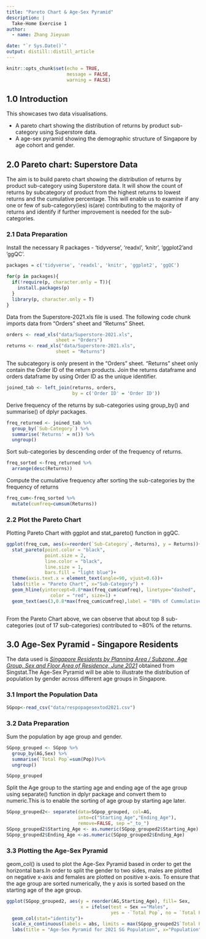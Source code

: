 ```yaml
---
title: "Pareto Chart & Age-Sex Pyramid"
description: |
  Take-Home Exercise 1
author:
  - name: Zhang Jieyuan

date: "`r Sys.Date()`"
output: distill::distill_article
---
```


```r
knitr::opts_chunk$set(echo = TRUE,
                      message = FALSE,
                      warning = FALSE)
```
## 1.0 Introduction
This showcases two data visualisations.

* A pareto chart showing the distribution of returns by product sub-category using Superstore data. 
* A age-sex pyramid showing the demographic structure of Singapore by age cohort and gender. 

## 2.0 Pareto chart: Superstore Data

The aim is to build pareto chart showing the distribution of returns by product sub-category using Superstore data. It will show the count of returns by subcategory of product from the highest returns to lowest returns and the cumulative percentage. This will enable us to examine if any one or few of sub-category(ies) is(are) contributing to the majority of returns and identify if further improvement is needed for the sub-categories.

### 2.1 Data Preparation

Install the necessary R packages - 'tidyverse', 'readxl', 'knitr', 'ggplot2'and 'ggQC'.

```r
packages = c('tidyverse', 'readxl', 'knitr', 'ggplot2', 'ggQC')

for(p in packages){
  if(!require(p, character.only = T)){
    install.packages(p)
  }
  library(p, character.only = T)
}

```
Data from the Superstore-2021.xls file is used. The following code chunk imports data from "Orders" sheet and "Returns" Sheet.

```r
orders <- read_xls("data/Superstore-2021.xls",
                  sheet = "Orders")
returns <- read_xls("data/Superstore-2021.xls",
                  sheet = "Returns")
```

The subcategory is only present in the "Orders" sheet. "Returns" sheet only contain the Order ID of the return products. Join the returns dataframe and orders dataframe by using Order ID as the unique identifier.

```r
joined_tab <- left_join(returns, orders,
                        by = c('Order ID' = 'Order ID'))
```


Derive frequency of the returns by sub-categories using group_by() and summarise() of dplyr packages.

```r
freq_returned <- joined_tab %>%
  group_by(`Sub-Category`) %>%
  summarise('Returns' = n()) %>%
  ungroup()
```

Sort sub-categories by descending order of the frequency of returns.

```r
freq_sorted <-freq_returned %>%
  arrange(desc(Returns))

```

Compute the cumulative frequency after sorting the sub-categories by the frequency of returns

```r
freq_cum<-freq_sorted %>%
  mutate(cumfreq=cumsum(Returns))

```

### 2.2 Plot the Pareto Chart
Plotting Pareto Chart with ggplot and stat_pareto() function in ggQC.

```r
ggplot(freq_cum, aes(x=reorder(`Sub-Category`,-Returns), y = Returns))+
  stat_pareto(point.color = "black",
              point.size = 2,
              line.color = "black",
              line.size = 1,
              bars.fill = "light blue")+
  theme(axis.text.x = element_text(angle=90, vjust=0.6))+
  labs(title = "Pareto Chart", x="Sub-Category") +
  geom_hline(yintercept=0.8*max(freq_cum$cumfreq), linetype="dashed", 
                color = "red", size=1) +
  geom_text(aes(3,0.8*max(freq_cum$cumfreq),label = "80% of Cummulative %", vjust = -1))
  
```
From the Pareto Chart above, we can observe that about top 8 sub-categories (out of 17 sub-categories) contributed to ~80% of the returns.

## 3.0 Age-Sex Pyramid - Singapore Residents

The data used is *[Singapore Residents by Planning Area / Subzone, Age Group, Sex and Floor Area of Residence, June 2021](https://www.singstat.gov.sg/find-data/search-by-theme/population/geographic-distribution/latest-data)* obtained from Singstat.The Age-Sex Pyramid will be able to illustrate the distribution of population by gender across different age groups in Singapore.

### 3.1 Import the Population Data

```r
SGpop<-read_csv("data/respopagesextod2021.csv")
```

### 3.2 Data Preparation

Sum the population by age group and gender.

```r
SGpop_grouped <- SGpop %>%
  group_by(AG,Sex) %>%
  summarise(`Total Pop`=sum(Pop))%>%
  ungroup()

SGpop_grouped
```
Split the Age group to the starting age and ending age of the age group using separate() function in dplyr package and convert them to numeric.This is to enable the sorting of age group by starting age later.

```r
SGpop_grouped2<- separate(data=SGpop_grouped, col=AG, 
                          into=c("Starting_Age","Ending_Age"), 
                          remove=FALSE, sep ="_to_") 
SGpop_grouped2$Starting_Age <- as.numeric(SGpop_grouped2$Starting_Age)
SGpop_grouped2$Ending_Age <-as.numeric(SGpop_grouped2$Ending_Age)

```

### 3.3 Plotting the Age-Sex Pyramid

geom_col() is used to plot the Age-Sex Pyramid based in order to get the horizontal bars.In order to split the gender to two sides, males are plotted on negative x-axis and females are plotted on positive x-axis. To ensure that the age group are sorted numerically, the y axis is sorted based on the starting age of the age group.

```r
ggplot(SGpop_grouped2, aes(y = reorder(AG,Starting_Age), fill= Sex, 
                           x = ifelse(test = Sex =="Males",
                                      yes = -`Total Pop`, no = `Total Pop`)))+
  geom_col(stat="identity")+
  scale_x_continuous(labels = abs, limits = max(SGpop_grouped2$`Total Pop`) * c(-1,1)) + 
  labs(title = "Age-Sex Pyramid for 2021 SG Population", x="Population", y ="Age Group")
  
 
```